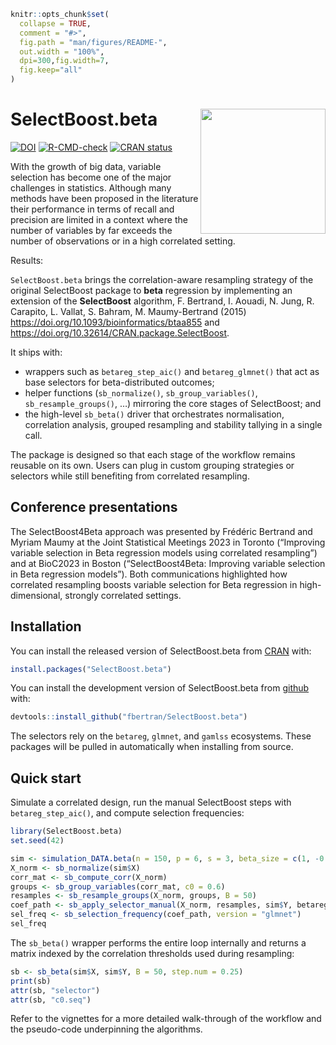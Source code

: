 <!-- README.md is generated from README.Rmd. Please edit that file -->

```r
knitr::opts_chunk$set(
  collapse = TRUE,
  comment = "#>",
  fig.path = "man/figures/README-",
  out.width = "100%",
  dpi=300,fig.width=7,
  fig.keep="all"
)
```

# SelectBoost.beta <img src="man/figures/logo.svg" align="right" width="200"/>

<!-- badges: start -->
[![DOI](https://img.shields.io/badge/doi-10.32614/CRAN.package.SelectBoost.beta-blue.svg)](https://doi.org/10.32614/CRAN.package.SelectBoost.beta)
[![R-CMD-check](https://github.com/fbertran/SelectBoost.beta/workflows/R-CMD-check/badge.svg)](https://github.com/fbertran/SelectBoost.beta/actions)
[![CRAN status](https://www.r-pkg.org/badges/version/SelectBoost.beta)](https://cran.r-project.org/package=SelectBoost.beta)
<!-- badges: end -->

With the growth of big data, variable selection has become one of the major challenges in statistics. Although many methods have been proposed in the literature their performance in terms of recall and precision are limited in a context where the number of variables by far exceeds the number of observations or in a high correlated setting. 

Results: 

`SelectBoost.beta` brings the correlation-aware resampling strategy of the original SelectBoost package to **beta** regression by implementing an extension of the **SelectBoost** algorithm, F. Bertrand, I. Aouadi, N. Jung, R. Carapito, L. Vallat, S. Bahram, M. Maumy-Bertrand (2015) <https://doi.org/10.1093/bioinformatics/btaa855> and <https://doi.org/10.32614/CRAN.package.SelectBoost>.


It ships with:

- wrappers such as `betareg_step_aic()` and `betareg_glmnet()` that act as base
  selectors for beta-distributed outcomes;
- helper functions (`sb_normalize()`, `sb_group_variables()`,
  `sb_resample_groups()`, …) mirroring the core stages of SelectBoost; and
- the high-level `sb_beta()` driver that orchestrates normalisation,
  correlation analysis, grouped resampling and stability tallying in a single
  call.

The package is designed so that each stage of the workflow remains reusable on
its own. Users can plug in custom grouping strategies or selectors while still
benefiting from correlated resampling.


## Conference presentations

The SelectBoost4Beta approach was presented by Frédéric Bertrand and Myriam
Maumy at the Joint Statistical Meetings 2023 in Toronto ("Improving variable
selection in Beta regression models using correlated resampling") and at
BioC2023 in Boston ("SelectBoost4Beta: Improving variable selection in Beta
regression models"). Both communications highlighted how correlated resampling boosts
variable selection for Beta regression in high-dimensional, strongly correlated
settings.

## Installation

You can install the released version of SelectBoost.beta from [CRAN](https://CRAN.R-project.org) with:

```r
install.packages("SelectBoost.beta")
```

You can install the development version of SelectBoost.beta from [github](https://github.com) with:

```r
devtools::install_github("fbertran/SelectBoost.beta")
```

The selectors rely on the `betareg`, `glmnet`, and `gamlss` ecosystems. These
packages will be pulled in automatically when installing from source.

## Quick start

Simulate a correlated design, run the manual SelectBoost steps with
`betareg_step_aic()`, and compute selection frequencies:

```r
library(SelectBoost.beta)
set.seed(42)

sim <- simulation_DATA.beta(n = 150, p = 6, s = 3, beta_size = c(1, -0.8, 0.6))
X_norm <- sb_normalize(sim$X)
corr_mat <- sb_compute_corr(X_norm)
groups <- sb_group_variables(corr_mat, c0 = 0.6)
resamples <- sb_resample_groups(X_norm, groups, B = 50)
coef_path <- sb_apply_selector_manual(X_norm, resamples, sim$Y, betareg_step_aic)
sel_freq <- sb_selection_frequency(coef_path, version = "glmnet")
sel_freq
```

The `sb_beta()` wrapper performs the entire loop internally and returns a matrix
indexed by the correlation thresholds used during resampling:

```r
sb <- sb_beta(sim$X, sim$Y, B = 50, step.num = 0.25)
print(sb)
attr(sb, "selector")
attr(sb, "c0.seq")
```

Refer to the vignettes for a more detailed walk-through of the workflow and the
pseudo-code underpinning the algorithms.